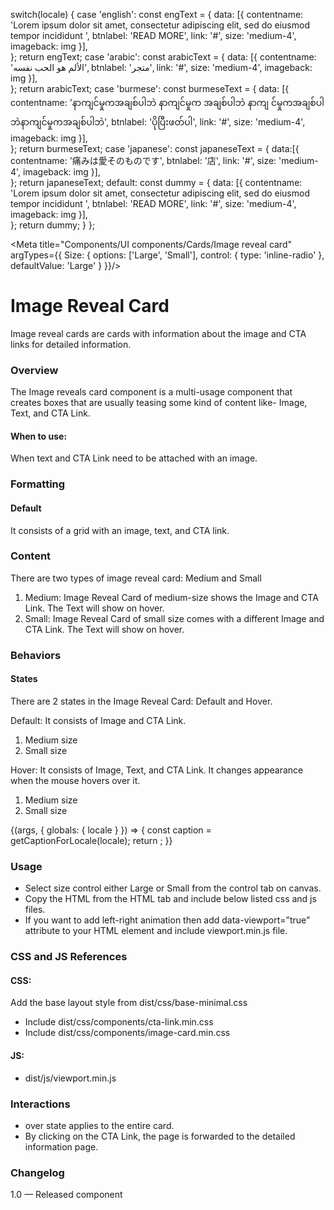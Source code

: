 
  switch(locale) {
    case 'english': const engText = {
      data: [{
        contentname: 'Lorem ipsum dolor sit amet, consectetur adipiscing elit, sed do eiusmod tempor incididunt ',
        btnlabel: 'READ MORE',
        link: '#',
        size: 'medium-4',
        imageback: img
      }],      
    }; return engText;
    case 'arabic': const arabicText = {
      data: [{
        contentname: 'الألم هو الحب نفسه', 
        btnlabel: 'متجر',
        link: '#',
        size: 'medium-4',
        imageback: img
      }],      
    }; return arabicText;
    case 'burmese': const burmeseText = {
      data: [{
        contentname: 'နာကျင်မှုကအချစ်ပါဘဲ နာကျင်မှုက အချစ်ပါဘဲ နာကျ င်မှုကအချစ်ပါဘဲနာကျင်မှုကအချစ်ပါဘဲ', 
        btnlabel: 'ပိုပြီးဖတ်ပါ',
        link: '#',
        size: 'medium-4',
        imageback: img
      }],      
    }; return burmeseText;
    case 'japanese': const japaneseText = {
      data:[{
        contentname: '痛みは愛そのものです', 
        btnlabel: '店',
        link: '#',
        size: 'medium-4',
        imageback: img
      }],      
    }; return japaneseText;
    default:
      const dummy =  {
        data: [{
          contentname: 'Lorem ipsum dolor sit amet, consectetur adipiscing elit, sed do eiusmod tempor incididunt ', 
          btnlabel: 'READ MORE',
          link: '#',
          size: 'medium-4',
          imageback: img
        }],        
      };
    return dummy;
  }
};


<Meta title="Components/UI components/Cards/Image reveal card" argTypes={{
  Size: {
    options: ['Large', 'Small'],
    control: { type: 'inline-radio' },
    defaultValue: 'Large'
  }
}}/>

# Image Reveal Card

Image reveal cards are cards with information about the image and CTA links for detailed information.

### Overview
The Image reveals card component is a multi-usage component that creates boxes that are usually teasing some kind of content like- Image, Text, and CTA Link. 

#### When to use:

When text and CTA Link need to be attached with an image.

### Formatting

#### Default
It consists of a grid with an image, text, and CTA link.

### Content
There are two types of image reveal card: Medium and Small
1. Medium: Image Reveal Card of medium-size shows the Image and CTA Link. The Text will show on hover.
2. Small: Image Reveal Card of small size comes with a different Image and CTA Link. The Text will show on hover.
 
### Behaviors

#### States 
There are 2 states in the Image Reveal Card: Default and Hover.

Default: It consists of Image and CTA Link.
1. Medium size
2. Small size

Hover: It consists of Image, Text, and CTA Link. It changes appearance when the mouse hovers over it.
1. Medium size
2. Small size

<Canvas>
<Story name="Image reveal card">
  {(args, { globals: { locale } }) => {
    const caption = getCaptionForLocale(locale);
    return <ImageRevelCard data={caption.data} {...args}> </ImageRevelCard>;
  }}
</Story>
</Canvas>

### Usage
- Select size control either Large or Small from the control tab on canvas.
- Copy the HTML from the HTML tab and include below listed css and js files.
- If you want to add left-right animation then add data-viewport=”true” attribute to your HTML element and include viewport.min.js file.

### CSS and JS References

#### CSS:

Add the base layout style from dist/css/base-minimal.css
- Include dist/css/components/cta-link.min.css
- Include dist/css/components/image-card.min.css

#### JS:
- dist/js/viewport.min.js

### Interactions
- over state applies to the entire card.
- By clicking on the CTA Link, the page is forwarded to the detailed information page.

### Changelog
1.0 — Released component
